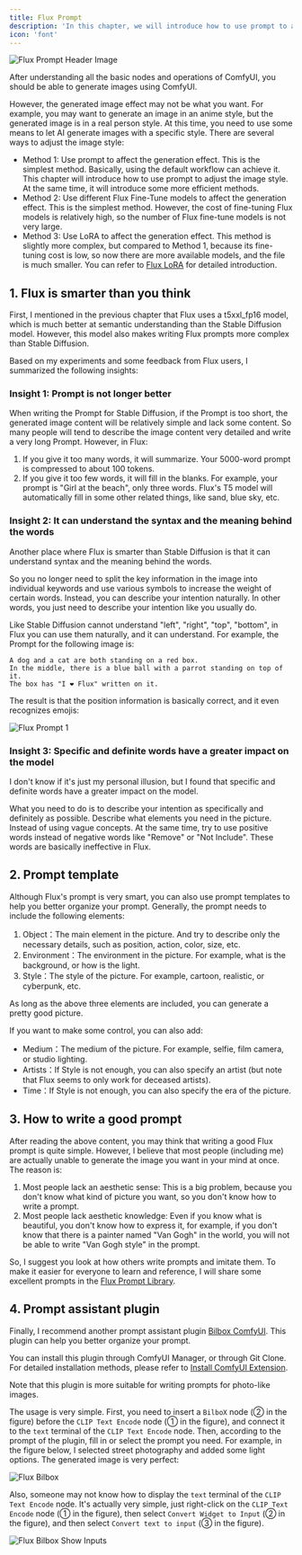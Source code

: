 ```yaml
---
title: Flux Prompt
description: 'In this chapter, we will introduce how to use prompt to adjust the image style. At the same time, we will introduce some more efficient methods.'
icon: 'font'
---
```


<Frame caption="This image is generated by AI">
  <img
    className="rounded-xl"
    src="/images/basics/flux-prompt/flux-prompt-header-image.png"
    alt="Flux Prompt Header Image"
  />
</Frame>

After understanding all the basic nodes and operations of ComfyUI, you should be able to generate images using ComfyUI.

However, the generated image effect may not be what you want. For example, you may want to generate an image in an anime style, but the generated image is in a real person style. At this time, you need to use some means to let AI generate images with a specific style. There are several ways to adjust the image style:

- Method 1: Use prompt to affect the generation effect. This is the simplest method. Basically, using the default workflow can achieve it. This chapter will introduce how to use prompt to adjust the image style. At the same time, it will introduce some more efficient methods.
- Method 2: Use different Flux Fine-Tune models to affect the generation effect. This is the simplest method. However, the cost of fine-tuning Flux models is relatively high, so the number of Flux fine-tune models is not very large.
- Method 3: Use LoRA to affect the generation effect. This method is slightly more complex, but compared to Method 1, because its fine-tuning cost is low, so now there are more available models, and the file is much smaller. You can refer to [Flux LoRA](./flux-with-lora) for detailed introduction.

## 1. Flux is smarter than you think

First, I mentioned in the previous chapter that Flux uses a t5xxl_fp16 model, which is much better at semantic understanding than the Stable Diffusion model. However, this model also makes writing Flux prompts more complex than Stable Diffusion.

Based on my experiments and some feedback from Flux users, I summarized the following insights:

### Insight 1: Prompt is not longer better

When writing the Prompt for Stable Diffusion, if the Prompt is too short, the generated image content will be relatively simple and lack some content. So many people will tend to describe the image content very detailed and write a very long Prompt. However, in Flux:

1. If you give it too many words, it will summarize. Your 5000-word prompt is compressed to about 100 tokens.
2. If you give it too few words, it will fill in the blanks. For example, your prompt is "Girl at the beach", only three words. Flux's T5 model will automatically fill in some other related things, like sand, blue sky, etc.


### Insight 2: It can understand the syntax and the meaning behind the words

Another place where Flux is smarter than Stable Diffusion is that it can understand syntax and the meaning behind the words.

So you no longer need to split the key information in the image into individual keywords and use various symbols to increase the weight of certain words. Instead, you can describe your intention naturally. In other words, you just need to describe your intention like you usually do.

Like Stable Diffusion cannot understand "left", "right", "top", "bottom", in Flux you can use them naturally, and it can understand. For example, the Prompt for the following image is:

```
A dog and a cat are both standing on a red box. 
In the middle, there is a blue ball with a parrot standing on top of it. 
The box has "I ❤️ Flux" written on it.
```

The result is that the position information is basically correct, and it even recognizes emojis:

<Frame>
  <img
    className="rounded-xl"
    src="/images/basics/flux-prompt/flux-prompt-1.png"
    alt="Flux Prompt 1"
  />
</Frame>


### Insight 3: Specific and definite words have a greater impact on the model

I don't know if it's just my personal illusion, but I found that specific and definite words have a greater impact on the model.

What you need to do is to describe your intention as specifically and definitely as possible. Describe what elements you need in the picture. Instead of using vague concepts. At the same time, try to use positive words instead of negative words like "Remove" or "Not Include". These words are basically ineffective in Flux.

## 2. Prompt template

Although Flux's prompt is very smart, you can also use prompt templates to help you better organize your prompt. Generally, the prompt needs to include the following elements:

1. Object：The main element in the picture. And try to describe only the necessary details, such as position, action, color, size, etc.
2. Environment：The environment in the picture. For example, what is the background, or how is the light.
3. Style：The style of the picture. For example, cartoon, realistic, or cyberpunk, etc.

As long as the above three elements are included, you can generate a pretty good picture.

If you want to make some control, you can also add:

- Medium：The medium of the picture. For example, selfie, film camera, or studio lighting.
- Artists：If Style is not enough, you can also specify an artist (but note that Flux seems to only work for deceased artists).
- Time：If Style is not enough, you can also specify the era of the picture.

## 3. How to write a good prompt

After reading the above content, you may think that writing a good Flux prompt is quite simple. However, I believe that most people (including me) are actually unable to generate the image you want in your mind at once. The reason is:

1. Most people lack an aesthetic sense: This is a big problem, because you don't know what kind of picture you want, so you don't know how to write a prompt.
2. Most people lack aesthetic knowledge: Even if you know what is beautiful, you don't know how to express it, for example, if you don't know that there is a painter named "Van Gogh" in the world, you will not be able to write "Van Gogh style" in the prompt.

So, I suggest you look at how others write prompts and imitate them. To make it easier for everyone to learn and reference, I will share some excellent prompts in the [Flux Prompt Library](../prompt-library/library.mdx).

## 4. Prompt assistant plugin

Finally, I recommend another prompt assistant plugin [Bilbox ComfyUI](https://github.com/syllebra/bilbox-comfyui). This plugin can help you better organize your prompt.

You can install this plugin through ComfyUI Manager, or through Git Clone. For detailed installation methods, please refer to [Install ComfyUI Extension](https://comflowy.com/advanced/how-to-install-comfyui-extension).

<Note>
  Note that this plugin is more suitable for writing prompts for photo-like images.
</Note>

The usage is very simple. First, you need to insert a `BilboX` node (② in the figure) before the `CLIP Text Encode` node (① in the figure), and connect it to the `text` terminal of the `CLIP Text Encode` node. Then, according to the prompt of the plugin, fill in or select the prompt you need. For example, in the figure below, I selected street photography and added some light options. The generated image is very perfect:

<Frame>
  <img
    className="rounded-xl"
    src="/images/basics/flux-prompt/flux-bilbox.png"
    alt="Flux Bilbox"
  />
</Frame>

Also, someone may not know how to display the `text` terminal of the `CLIP Text Encode` node. It's actually very simple, just right-click on the `CLIP Text Encode` node (① in the figure), then select `Convert Widget to Input` (② in the figure), and then select `Convert text to input` (③ in the figure).

<Frame>
  <img
    className="rounded-xl"
    src="/images/basics/flux-prompt/flux-bilbox-show-inputs.png"
    alt="Flux Bilbox Show Inputs"
  />
</Frame>